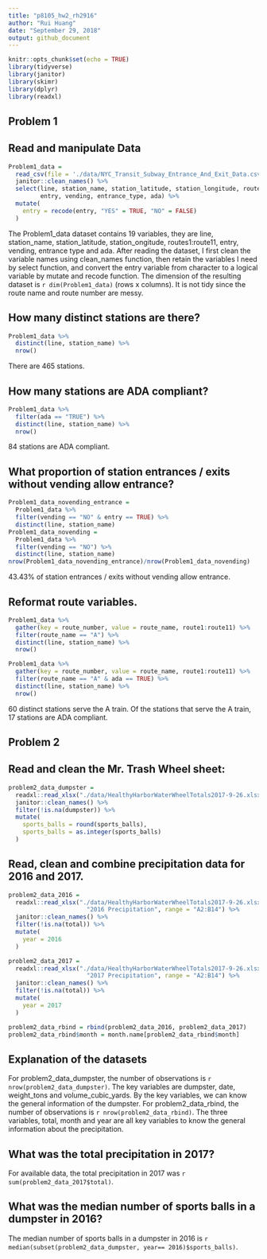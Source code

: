 ```yaml
---
title: "p8105_hw2_rh2916"
author: "Rui Huang"
date: "September 29, 2018"
output: github_document
---
```


```r
knitr::opts_chunk$set(echo = TRUE)
library(tidyverse)
library(janitor)
library(skimr)
library(dplyr)
library(readxl)
```

## Problem 1 

## Read and manipulate Data 

```r
Problem1_data =
  read_csv(file = './data/NYC_Transit_Subway_Entrance_And_Exit_Data.csv') %>%
  janitor::clean_names() %>%
  select(line, station_name, station_latitude, station_longitude, route1: route11, 
         entry, vending, entrance_type, ada) %>%
  mutate(
    entry = recode(entry, "YES" = TRUE, "NO" = FALSE)
  )
```

The Problem1_data dataset contains 19 variables, they are line, station_name, station_latitude, station_ongitude, routes1:route11, entry, vending, entrance type and ada. After reading the dataset, I first clean the variable names using clean_names function, then retain the variables I need by select function, and convert the entry variable from character to a logical variable by mutate and recode function. The dimension of the resulting dataset is `r dim(Problem1_data)` (rows x columns). It is not tidy since the route name and route number are messy.


## How many distinct stations are there? 

```r
Problem1_data %>% 
  distinct(line, station_name) %>% 
  nrow()
```
There are 465 stations.

## How many stations are ADA compliant?

```r
Problem1_data %>% 
  filter(ada == "TRUE") %>%
  distinct(line, station_name) %>% 
  nrow()
```
84 stations are ADA compliant.


## What proportion of station entrances / exits without vending allow entrance?


```r
Problem1_data_novending_entrance =
  Problem1_data %>% 
  filter(vending == "NO" & entry == TRUE) %>%
  distinct(line, station_name)
Problem1_data_novending = 
  Problem1_data %>%
  filter(vending == "NO") %>%
  distinct(line, station_name) 
nrow(Problem1_data_novending_entrance)/nrow(Problem1_data_novending)
```

43.43% of station entrances / exits without vending allow entrance.

## Reformat route variables.

```r
Problem1_data %>%
  gather(key = route_number, value = route_name, route1:route11) %>%
  filter(route_name == "A") %>%
  distinct(line, station_name) %>%
  nrow()
```
```r
Problem1_data %>%
  gather(key = route_number, value = route_name, route1:route11) %>%
  filter(route_name == "A" & ada == TRUE) %>%
  distinct(line, station_name) %>%
  nrow()
```

60 distinct stations serve the A train. 
Of the stations that serve the A train, 17 stations are ADA compliant.


## Problem 2

## Read and clean the Mr. Trash Wheel sheet:

```r
problem2_data_dumpster = 
  readxl::read_xlsx("./data/HealthyHarborWaterWheelTotals2017-9-26.xlsx", sheet = "Mr. Trash Wheel", range = "A2:N258") %>%
  janitor::clean_names() %>%
  filter(!is.na(dumpster)) %>%
  mutate(
    sports_balls = round(sports_balls),
    sports_balls = as.integer(sports_balls)
  )
```

## Read, clean and combine precipitation data for 2016 and 2017. 

```r
problem2_data_2016 = 
  readxl::read_xlsx("./data/HealthyHarborWaterWheelTotals2017-9-26.xlsx", sheet = 
                      "2016 Precipitation", range = "A2:B14") %>%
  janitor::clean_names() %>%
  filter(!is.na(total)) %>%
  mutate(
    year = 2016
  )
```

```r
problem2_data_2017 = 
  readxl::read_xlsx("./data/HealthyHarborWaterWheelTotals2017-9-26.xlsx", sheet = 
                      "2017 Precipitation", range = "A2:B14") %>%
  janitor::clean_names() %>%
  filter(!is.na(total)) %>%
  mutate(
    year = 2017
  )
```

```r
problem2_data_rbind = rbind(problem2_data_2016, problem2_data_2017) 
problem2_data_rbind$month = month.name[problem2_data_rbind$month]
```

## Explanation of the datasets

For problem2_data_dumpster, the number of observations is `r nrow(problem2_data_dumpster)`. The key variables are dumpster, date, weight_tons and volume_cubic_yards. By the key variables, we can know the general information of the dumpster. For problem2_data_rbind, the number of observations is `r nrow(problem2_data_rbind)`. The three variables, total, month and year are all key variables to know the general information about the precipitation.

## What was the total precipitation in 2017? 

For available data, the total precipitation in 2017 was `r sum(problem2_data_2017$total)`. 

## What was the median number of sports balls in a dumpster in 2016?

The median number of sports balls in a dumpster in 2016 is `r median(subset(problem2_data_dumpster, year== 2016)$sports_balls) `.